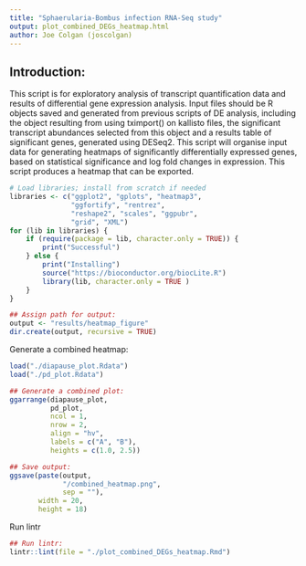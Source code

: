 ```yaml
--- 
title: "Sphaerularia-Bombus infection RNA-Seq study"
output: plot_combined_DEGs_heatmap.html
author: Joe Colgan (joscolgan)
--- 
```


## Introduction:

This script is for exploratory analysis of transcript quantification data and results of differential gene expression analysis.
Input files should be R objects saved and generated from previous scripts of DE analysis, including the object resulting from using tximport() on kallisto files, the significant transcript abundances selected from this object and a results table of significant genes, generated using DESeq2. 
This script will organise input data for generating heatmaps of significantly differentially expressed genes, based on statistical significance and log fold changes in expression. This script produces a heatmap that can be exported. 

```r
# Load libraries; install from scratch if needed
libraries <- c("ggplot2", "gplots", "heatmap3",
               "ggfortify", "rentrez",
               "reshape2", "scales", "ggpubr",
               "grid", "XML")
for (lib in libraries) {
    if (require(package = lib, character.only = TRUE)) {
        print("Successful")
    } else {
        print("Installing")
        source("https://bioconductor.org/biocLite.R")
        library(lib, character.only = TRUE )
    }
}

## Assign path for output:
output <- "results/heatmap_figure"
dir.create(output, recursive = TRUE)
```

Generate a combined heatmap:

```r
load("./diapause_plot.Rdata")
load("./pd_plot.Rdata")

## Generate a combined plot:
ggarrange(diapause_plot,
          pd_plot,
          ncol = 1,
          nrow = 2,
          align = "hv",
          labels = c("A", "B"),
          heights = c(1.0, 2.5))

## Save output:
ggsave(paste(output,
             "/combined_heatmap.png",
             sep = ""),
       width = 20,
       height = 18)
```

Run lintr

```r
## Run lintr:
lintr::lint(file = "./plot_combined_DEGs_heatmap.Rmd")
```


